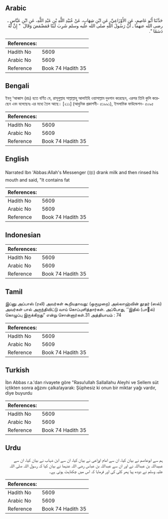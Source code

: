 ## Arabic


<div dir="rtl" lang="ar" style={{fontSize:'larger',backgroundColor:'#f8f9fa',padding:20}}>
حَدَّثَنَا أَبُو عَاصِمٍ، عَنِ الأَوْزَاعِيِّ، عَنِ ابْنِ شِهَابٍ، عَنْ عُبَيْدِ اللَّهِ بْنِ عَبْدِ اللَّهِ، عَنِ ابْنِ عَبَّاسٍ ـ رضى الله عنهما ـ أَنَّ رَسُولَ اللَّهِ صلى الله عليه وسلم شَرِبَ لَبَنًا فَمَضْمَضَ وَقَالَ ‏ "‏ إِنَّ لَهُ دَسَمًا ‏"‏‏.‏
</div>
<div style={{backgroundColor:'#f8f9fa',padding:20, marginBottom: 10}}><table> <thead> <tr> <th>References:</th> <th></th> </tr> </thead> <tbody><tr><td>Hadith No</td><td>5609</td></tr><tr><td>Arabic No</td><td>5609</td></tr><tr><td>Reference</td><td>Book 74 Hadith 35</td></tr></tbody></table></div>

## Bengali


<div dir="ltr" lang="bn" style={{fontSize:'larger',backgroundColor:'#f8f9fa',padding:20}}>
ইবনু ‘আব্বাস (রাঃ) হতে বর্ণিত যে, রাসূলুল্লাহ সাল্লাল্লাহু আলাইহি ওয়াসাল্লাম দুধপান করেছেন, এরপর তিনি কুলি করেছেন এবং বলেছেনঃ এর মধ্যে তৈল আছে। [২১১] (আধুনিক প্রকাশনী- ৫১৯৯১), ইসলামিক ফাউন্ডেশন- ৫০৯৫
</div>
<div style={{backgroundColor:'#f8f9fa',padding:20, marginBottom: 10}}><table> <thead> <tr> <th>References:</th> <th></th> </tr> </thead> <tbody><tr><td>Hadith No</td><td>5609</td></tr><tr><td>Arabic No</td><td>5609</td></tr><tr><td>Reference</td><td>Book 74 Hadith 35</td></tr></tbody></table></div>

## English


<div dir="ltr" lang="en" style={{fontSize:'larger',backgroundColor:'#f8f9fa',padding:20}}>
Narrated Ibn 'Abbas:Allah's Messenger (ﷺ) drank milk and then rinsed his mouth and said, "It contains fat
</div>
<div style={{backgroundColor:'#f8f9fa',padding:20, marginBottom: 10}}><table> <thead> <tr> <th>References:</th> <th></th> </tr> </thead> <tbody><tr><td>Hadith No</td><td>5609</td></tr><tr><td>Arabic No</td><td>5609</td></tr><tr><td>Reference</td><td>Book 74 Hadith 35</td></tr></tbody></table></div>

## Indonesian


<div dir="ltr" lang="id" style={{fontSize:'larger',backgroundColor:'#f8f9fa',padding:20}}>

</div>
<div style={{backgroundColor:'#f8f9fa',padding:20, marginBottom: 10}}><table> <thead> <tr> <th>References:</th> <th></th> </tr> </thead> <tbody><tr><td>Hadith No</td><td>5609</td></tr><tr><td>Arabic No</td><td>5609</td></tr><tr><td>Reference</td><td>Book 74 Hadith 35</td></tr></tbody></table></div>

## Tamil


<div dir="ltr" lang="ta" style={{fontSize:'larger',backgroundColor:'#f8f9fa',padding:20}}>
இப்னு அப்பாஸ் (ரலி) அவர்கள் கூறியதாவது: (ஒருமுறை) அல்லாஹ்வின் தூதர் (ஸல்) அவர்கள் பால் அருந்திவிட்டு வாய் கொப்புளித்தார்கள். அப்போது, ‘‘இதில் (பால்) கொழுப்பு இருக்கிறது” என்று சொன்னார்கள்.31 அத்தியாயம் : 74
</div>
<div style={{backgroundColor:'#f8f9fa',padding:20, marginBottom: 10}}><table> <thead> <tr> <th>References:</th> <th></th> </tr> </thead> <tbody><tr><td>Hadith No</td><td>5609</td></tr><tr><td>Arabic No</td><td>5609</td></tr><tr><td>Reference</td><td>Book 74 Hadith 35</td></tr></tbody></table></div>

## Turkish


<div dir="ltr" lang="tr" style={{fontSize:'larger',backgroundColor:'#f8f9fa',padding:20}}>
İbn Abbas r.a.'dan rivayete göre "Rasu!ullah Sallallahu Aleyhi ve Sellem süt içtikten sonra ağzını çalka!ayarak: Şüphesiz ki onun bir miktar yağı vardır, diye buyurdu
</div>
<div style={{backgroundColor:'#f8f9fa',padding:20, marginBottom: 10}}><table> <thead> <tr> <th>References:</th> <th></th> </tr> </thead> <tbody><tr><td>Hadith No</td><td>5609</td></tr><tr><td>Arabic No</td><td>5609</td></tr><tr><td>Reference</td><td>Book 74 Hadith 35</td></tr></tbody></table></div>

## Urdu


<div dir="rtl" lang="ur" style={{fontSize:'larger',backgroundColor:'#f8f9fa',padding:20}}>
ہم سے ابوعاصم نے بیان کیا، ان سے امام اوزاعی نے بیان کیا، ان سے ابن شہاب نے بیان کیا، ان سے عبیداللہ بن عبداللہ نے اور ان سے عبداللہ بن عباس رضی اللہ عنہما نے بیان کیا کہ رسول اللہ صلی اللہ علیہ وسلم نے دودھ پیا پھر کلی کی اور فرمایا کہ اس میں چکناہٹ ہوتی ہے۔
</div>
<div style={{backgroundColor:'#f8f9fa',padding:20, marginBottom: 10}}><table> <thead> <tr> <th>References:</th> <th></th> </tr> </thead> <tbody><tr><td>Hadith No</td><td>5609</td></tr><tr><td>Arabic No</td><td>5609</td></tr><tr><td>Reference</td><td>Book 74 Hadith 35</td></tr></tbody></table></div>